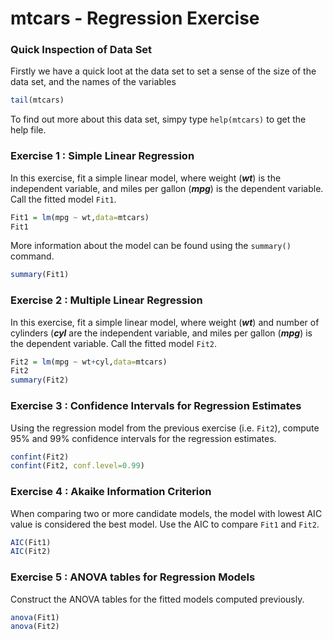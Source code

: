 mtcars - Regression Exercise
========================================================

### Quick Inspection of Data Set

Firstly we have a quick loot at the data set to set a sense of the 
size of the data set, and the names of the variables
```r
tail(mtcars)

```

To find out more about this data set, simpy type `help(mtcars)` to get the help file.

### Exercise 1 : Simple Linear Regression

In this exercise, fit a simple linear model, where weight (***wt***) is the independent variable, and miles per gallon (***mpg***) is the dependent variable. Call the fitted model `Fit1`.
```r

Fit1 = lm(mpg ~ wt,data=mtcars)
Fit1
```
More information about the model can be found using the `summary()` command.

```r

summary(Fit1)

```
### Exercise 2 : Multiple Linear Regression
In this exercise, fit a simple linear model, where weight (***wt***) and number of cylinders (***cyl*** are the independent variable, and miles per gallon (***mpg***) is the dependent variable. Call the fitted model `Fit2`.
```r

Fit2 = lm(mpg ~ wt+cyl,data=mtcars)
Fit2
summary(Fit2)
```

### Exercise 3 : Confidence Intervals for Regression Estimates
Using the regression model from the previous exercise (i.e. `Fit2`), compute 95% and 99% confidence intervals for the regression estimates.

```r
confint(Fit2)
confint(Fit2, conf.level=0.99)
```

### Exercise 4 : Akaike Information Criterion
When comparing two or more candidate models, the model with lowest
AIC value is considered the best model. Use the AIC to compare `Fit1` and `Fit2`.
```r
AIC(Fit1)
AIC(Fit2)
```

### Exercise 5 : ANOVA tables for Regression Models
Construct the ANOVA tables for the fitted models computed previously.
```r
anova(Fit1)
anova(Fit2)
```